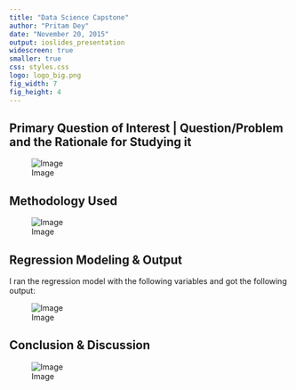 ```yaml
---
title: "Data Science Capstone"
author: "Pritam Dey"
date: "November 20, 2015"
output: ioslides_presentation
widescreen: true
smaller: true
css: styles.css
logo: logo_big.png
fig_width: 7
fig_height: 4
---
```


## Primary Question of Interest | Question/Problem and the Rationale for Studying it  {#nextsteps .emphasized}

![Image](Slide-1.png)

## Methodology Used {#nextsteps .emphasized}

![Image](Slide-2.png)

## Regression Modeling & Output {#nextsteps .emphasized}
I ran the regression model with the following variables and got the following output:

![Image](Slide-3.png)

## Conclusion & Discussion {#nextsteps .emphasized}

![Image](Slide-5.png)